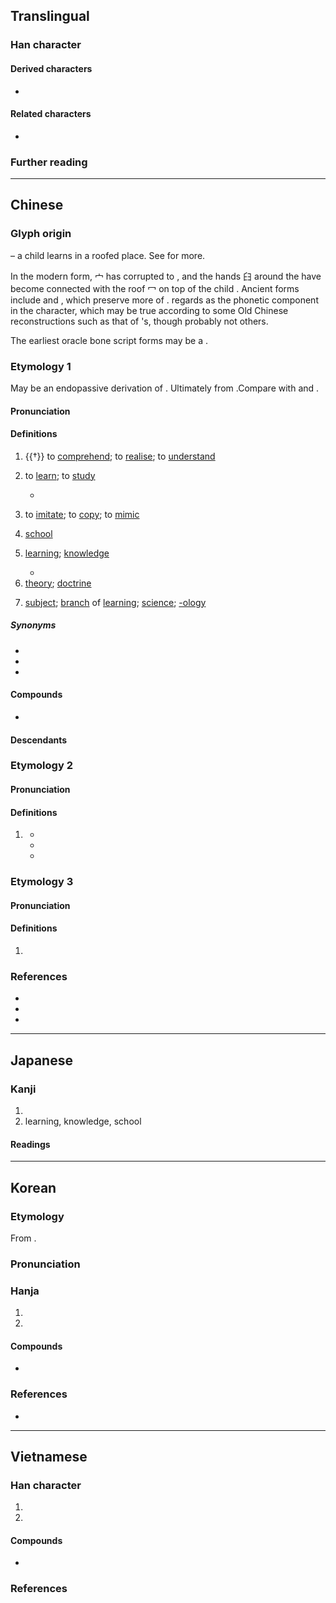 {{also|学}}
{{character info/subpage}}
==Translingual==
{{ja-forms|[[学]]|[[学]]|學}}
{{stroke order|type=animate}}
{{stroke order|type=alternative}}<!-- Are these traditional/modern, in some order? Check at commons too. -->

===Han character===
{{Han char|rn=39|rad=子|as=13|sn=16|four=77407|canj=HBND|ids=⿱𦥯子}}

====Derived characters====
* {{l|mul|[[斅]]([[𢽾]]) [[斆]]([[敩]]) [[㙾]]([[𰉽]]) [[㩭]]([[𫽊]]) [[㰒]] [[㶅]] [[𠐮]]([[𬾣]]) [[𡄆]] [[𡦰]] [[𡦸]] [[𢤾]] [[𤒎]]([[𤊀]]) [[𤣌]] [[𥗙]] [[𧅷]] [[𨯰]] [[𪈔]]([[𱊉]]) [[𫦾]] [[𭭗]] [[𭯄]]}}

====Related characters====
* {{l|mul|学}} {{q|Japanese [[shinjitai]] and [[Simplified Chinese]]}}

===Further reading===
{{Han ref|kx=0280.280|dkj=07033|dj=0549.270|hdz=21019.110|uh=5B78}}

----

==Chinese==

===Glyph origin===
{{Han etym}}
{{Han compound|敎|𦥑|宀|t1=to teach|t2=mingling hands; hands-on learning|t3=house; roofed building|abb1=yes|ls=ic}} – a child learns in a roofed place. See {{zh-l|敎/教}} for more.

In the modern form, 宀 has corrupted to {{zh-l|*冖|[[cover]]}}, and the hands 𦥑 around the {{zh-l|*爻}} have become connected with the roof 冖 on top of the child {{zh-l|*子}}. Ancient forms include {{zh-l|*斆}} and {{zh-l|*斅}}, which preserve more of {{zh-l|*敎}}. ''{{w|Shuowen}}'' regards {{zh-l|*𦥑}} as the phonetic component in the character, which may be true according to some Old Chinese reconstructions such as that of {{w|Pan Wuyun}}'s, though probably not others.

The earliest oracle bone script forms may be a {{Han compound|爻|六|c1=s|c2=p|ls=psc|nocap=y}}.

===Etymology 1===
{{zh-forms|s=学|alt=斈,𢻯,𡕕,𣁃,𫝯,𭓕,𭓘}}
May be an endopassive derivation of {{och-l|覺|to [[awake#Verb|awake]], [[get]] [[insight]]}}. Ultimately from {{inh|zh|sit-pro|*kruk||to [[rouse]]; to [[awaken]]; to [[disturb]]}}.Compare with {{cog|my|ကျက်|| to learn, to memorise}} and {{cog|my|ခြွ||to arouse, to lift up, to incite}}.

====Pronunciation====
{{zh-pron
|m=xué,xiáo,1nb=literary,1nc=standard in Mainland and Taiwan,2nb=colloquial,2nc=rare or dialectal variant,2nd=used in xiangsheng
|m-s=xuo2
|dg=щүә1
|c=hok6
|c-t=hok5
|g=hoh7
|h=pfs=ho̍k;gd=hog6
|j=xyeh5
|mb=ò̤/hă
|mb_note=ò̤ - vernacular; hă - literary
|md=ŏ̤h/hŏk
|md_note=ŏ̤h - vernacular; hŏk - literary
|mn=ml,jj,zp,tw:o̍h/ml,jj,zp,tw:ha̍k
|mn_note=o̍h - vernacular; ha̍k - literary
|mn-t=oh8/hag8
|mn-t_note=oh8 - vernacular; hag8 - literary
|w=5hhoq,5hhiaq
|w_note=5hhoq - vernacular; 5hhiaq - literary
|x=xio6
|mc=y
|oc=y
|ma=y
|cat=v,n,suffix
}}

====Definitions====
{{zh-hanzi}}

# {{†}} to [[comprehend]]; to [[realise]]; to [[understand]]
# {{lb|zh|transitive}} to [[learn]]; to [[study]]
#* {{zh-x|學 而 時 習 之，不 亦 說{yuè} 乎？|ref=Analects|Is it not pleasant to '''learn''' with a constant perseverance and application?}}
#: {{zh-x|學習|to study; to learn}}
#: {{zh-x|我 打算 學 攝影。|I plan to '''learn''' photography.}}
#: {{zh-x|我 父母親 希望 我 學 醫，但是 我 不 願意。|My parents hoped I would '''study''' medicine, but I didn't want to.}}
#: {{zh-x|老師 叫 極 佢 都 唔 肯 學 講 唔該。|He refuses to '''learn''' to say thank you, even though his teacher asked him many times.|C}}
# to [[imitate]]; to [[copy]]; to [[mimic]]
#: {{zh-x|鸚鵡 學 人 語。|Parrots '''imitate''' human speech.}}
#: {{zh-x|我 妹妹 什麼 都 學 我。|My little sister likes to '''copy''' everything I do.}}
#: {{zh-x|學 人哋 用 叉 食飯|'''imitate''' others and use a fork to eat|C}}
# [[school]]
#: {{zh-x|上學|to go to '''school'''}}
#: {{zh-x|小學|primary '''school'''}}
#: {{zh-x|學費|'''school''' fees}}
# [[learning]]; [[knowledge]]
#: {{zh-x|求學|to seek knowledge}}
#: {{zh-x|才疏學淺|to be of humble talent and shallow learning}}
#* {{zh-x|君子 曰：「學 不可以 已。」|The gentleman says: "'''Learning''' must never stop."|ref=Xunzi}}
# [[theory]]; [[doctrine]]
#: {{zh-x|儒學|Confucianism}}
# [[subject]]; [[branch]] of [[learning]]; [[science]]; [[-ology]]
#: {{zh-x|化學|chemistry}}
#: {{zh-x|生物學|biology}}
#: {{zh-x|哲學|philosophy}}

=====Synonyms=====
* {{zh-l|學習|to study, to learn}}
* {{zh-l|讀書|to study}}
* {{zh-l|念書|(''colloquial'') to study}}

====Compounds====
* {{see derivation subpage|Learn (Chinese)}}

====Descendants====
{{CJKV||s=学|がく|j2=かく|학|học}}

===Etymology 2===
{{zh-forms|s=学}}

====Pronunciation====
{{zh-pron
|m=xiào
|dial=n
|cat=v
}}

====Definitions====
{{zh-hanzi}}

# {{lb|zh|obsolete}} {{zh-alt-form|斆|to [[teach]]; to [[instruct]]; to [[train]]}}
#* {{zh-x|魯 人 有 因 ^子 ^墨子 而 '''學'''{xiào} 其 子 者，其 子 戰 而 死，其 父 讓 ^子 ^墨子。^子 ^墨子 曰：「子 欲 '''學'''{xiào} 子 之 子，今 學{xué}-成 矣，戰 而 死，而 子 慍。」|There was a man in Lu who '''sent''' his son to Mozi '''to study'''. The son perished in a battle. The father blamed Mozi for it. Mozi said: "You wanted '''to have''' your son '''trained'''. Now he had completed his training and died in battle. And you become sore."|ref=Mozi-M}}
#* {{zh-x|凡 學{xiào} 世子 及 學{xiào} 士，必 時。|In '''teaching''' the heir-sons and young men, the subjects were different at different seasons.|ref=Liji-L}}
#* {{zh-x|《^兌{yuè}-命》 曰：「'''學'''{xiào} 學 半。」|It is said in the {{w|Book of Documents|Charge to Yue}}, "'''Teaching''' is the half of learning."|ref=Liji-L}}

===Etymology 3===
{{zh-forms|s=学}}

====Pronunciation====
{{zh-pron
|m=huá,xué
|dial=n
|cat=
}}

====Definitions====
{{zh-hanzi}}

# {{zh-used|學鳩}}

===References===
* {{R:twedu|A01001}}
* {{R:yue:Hanzi}}
* {{thcwd|11643}}

{{zh-cat|Beginning|Elementary}}

----

==Japanese==
{{ja-kanji forms|学|學}}

===Kanji===
{{ja-kanji|grade=9|rs=子13|shin=学}}

# {{ja-kyujitai spelling of|学}}
# learning, knowledge, school

====Readings====
{{ja-readings
|goon=がく
|kanon=かく
|kun=まな-ぶ
}}

----

==Korean==

===Etymology===
From {{der|ko|ltc|sort=학|-}} {{ltc-l|學}}.
{{hanja-ety
|dk={{okm-l|ᅘᅡᆨ〮|hhák}}
|m={{okm-l|ᄒᆞᆨ|hok}}
|mh={{okm-l|[[ᄇᆡ호다|ᄇᆡ홀]]|poyhwol}}
|ml=雜語#하31A
}}

===Pronunciation===
{{ko-hanja-pron|학}}

===Hanja===
{{ko-hanja-search}}
{{ko-hanja|배우다|배울|학}}

# {{hanja form of|학|to [[learn]], to [[study]]; to be [[teach|taught]]|affix}}
# {{hanja form of|학|[[-logy]], [[-ics]], [[-graphy]], [[study]] of...|suffix}}

====Compounds====
* {{see derivation subpage|Learn (Korean)}}

===References===
* {{R:hanjadoc|2506}}

----

==Vietnamese==

===Han character===
{{vi-readings|rs=子13
|hanviet=học-tdcndg;tdcntd;gdhn;bonet;genibrel
|phienthiet=
|nom=học-tdcndg;tdcntd;gdhn;bonet;taberd, hục-gdhn
}}

# {{han tu form of|học|to [[learn]], to [[study]]}}
# {{han tu form of|học|{{lb|vi|suffix}} [[subject]]; [[branch]] of [[learning]]; [[-ology]]}}

====Compounds====
* {{see derivation subpage|Learn (Vietnamese)}}

===References===
<references/>